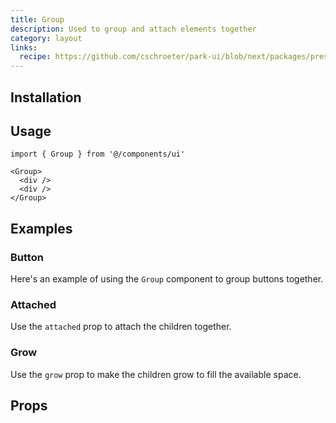 ```yaml
---
title: Group
description: Used to group and attach elements together
category: layout
links:
  recipe: https://github.com/cschroeter/park-ui/blob/next/packages/preset/src/recipes/group.ts
---
```


<ComponentExample name="basic" />

## Installation

<InstallationGuide />

## Usage

```tsx
import { Group } from '@/components/ui'
```

```tsx
<Group>
  <div />
  <div />
</Group>
```

## Examples

### Button

Here's an example of using the `Group` component to group buttons together.

<ComponentExample name="button" />

### Attached

Use the `attached` prop to attach the children together.

<ComponentExample name="attached" />

### Grow

Use the `grow` prop to make the children grow to fill the available space.

<ComponentExample name="grow" />

## Props

<PropsTable />